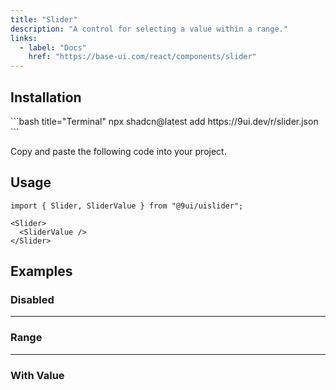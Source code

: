 ```yaml
---
title: "Slider"
description: "A control for selecting a value within a range."
links:
  - label: "Docs"
    href: "https://base-ui.com/react/components/slider"
---
```


<Preview name="slider-demo" />

## Installation

<Installation>
<div>
```bash title="Terminal"
npx shadcn@latest add https://9ui.dev/r/slider.json
```
</div>

<Steps>

<Step>Copy and paste the following code into your project.</Step>

<Source name="slider" />

</Steps>
</Installation>

## Usage

```tsx title="Imports"
import { Slider, SliderValue } from "@9ui/uislider";
```

```tsx title="Anatomy"
<Slider>
  <SliderValue />
</Slider>
```

## Examples

### Disabled

<Preview name="slider-disabled" />

---

### Range

<Preview name="slider-range" />

---

### With Value

<Preview name="slider-with-value" />
